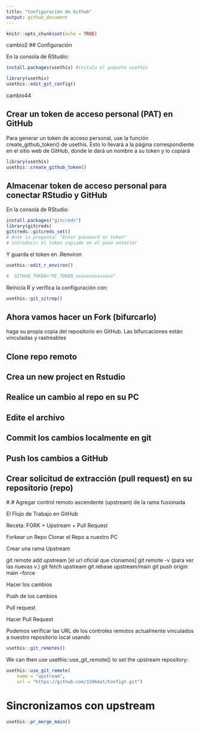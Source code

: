 ```yaml
---
title: "Configuración de Github"
output: github_document
---
```


```r
knitr::opts_chunk$set(echo = TRUE)
```
cambio2
## Configuración

En la consola de RStudio:

```r
install.packages(usethis) #instala el paquete usethis

library(usethis)
usethis::edit_git_config()
```
cambio44

## Crear un token de acceso personal (PAT) en GitHub

Para generar un token de acceso personal, use la función create_github_token() de usethis. Esto lo llevará a la página correspondiente en el sitio web de GitHub, donde le dará un nombre a su token y lo copiará

```r
library(usethis)
usethis::create_github_token()

```

## Almacenar token de acceso personal para conectar RStudio y GitHub

En la consola de RStudio:

```r


install.packages("gitcreds")
library(gitcreds)
gitcreds::gitcreds_set()
# Ante la pregunta: "Enter password or token"
# introducir el token copiado en el paso anterior


```

Y guarda el token en .Renviron


```r

usethis::edit_r_environ()

#  GITHUB_TOKEN="MI_TOKEN_xxxxxxxxxxxxxx"


```


Reinicia R  y verifica la configuración con:


```r
usethis::git_sitrep()
```


## Ahora vamos hacer un Fork (bifurcarlo)

haga su propia copia del repositorio en GitHub. Las bifurcaciones están vinculadas y rastreables


## Clone repo remoto

## Crea un new project en Rstudio

## Realice un cambio al repo en su PC

## Edite el archivo

## Commit los cambios localmente en git

## Push los cambios a GitHub

## Crear solicitud de extracción (pull request) en su repositorio (repo)

#.# Agregar control remoto ascendente (upstream) de la rama fusionada

El Flujo de Trabajo en GitHub

Receta: FORK + Upstream + Pull Request

Forkear un Repo
Clonar el Repo a nuestro PC

Crear una rama Upstream

  git remote add upstream [el url oficial que clonamos]
  git remote -v (para ver las nuevas v.)
  git fetch upstream
  git rebase upstream/main
  git push origin main --force

Hacer los cambios 

Push de los cambios

Pull request    

Hacer Pull Request


Podemos verificar las URL de los controles remotos actualmente vinculados a nuestro repositorio local usando

```r
usethis::git_remotes()
```

We can then use usethis::use_git_remote() to set the upstream repository:


```r
usethis::use_git_remote(
    name = "upstream", 
    url = "https://github.com/1506mat/Configt.git")
```

# Sincronizamos con upstream

```r
usethis::pr_merge_main()
```





